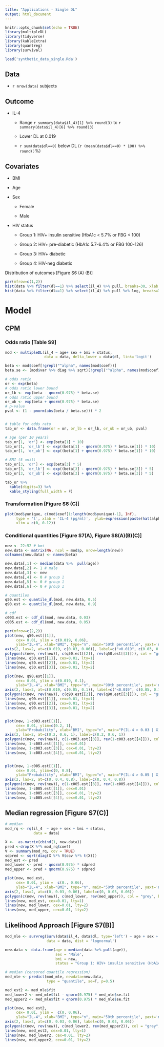 ```yaml
---
title: "Applications - Single DL"
output: html_document
---
```


```r
knitr::opts_chunk$set(echo = TRUE)
library(multipleDL)
library(tidyverse)
library(kableExtra)
library(quantreg)
library(survival)
```

```r
load('synthetic_data_single.Rda')
```

## Data

- `r nrow(data)` subjects

## Outcome 

- IL-4 
    
    - Range `r summary(data$il_4)[1] %>% round(3)` to `r summary(data$il_4)[6] %>% round(3)`
    
    - Lower DL at 0.019
    
    - `r sum(data$dl==0)` below DL (`r (mean(data$dl==0) * 100) %>% round()`%)

## Covariates

- BMI

- Age

- Sex 

  - Female
  
  - Male

- HIV status

  - Group 1: HIV+ insulin sensitive (HbA1c < 5.7% or FBG < 100)
  
  - Group 2: HIV+ pre-diabetic (HbA1c 5.7-6.4% or FBG 100-126)
  
  - Group 3: HIV+ diabetic
  
  - Group 4: HIV-neg diabetic
  
Distribution of outcomes [Figure S6 (A) (B)]
```r
par(mfrow=c(1,2))
hist(data %>% filter(dl==1) %>% select(il_4) %>% pull, breaks=30, xlab = 'IL-4', main = 'Historgram of IL-4')
hist(data %>% filter(dl==1) %>% select(il_4) %>% pull %>% log, breaks=30, xlab = 'IL-4', main = 'Historgram of log(IL-4)')
```


# Model

## CPM 

### Odds ratio [Table S9]
```r
mod <- multipleDL(il_4 ~ age+ sex + bmi + status,
                  data = data, delta_lower = data$dl, link='logit')

beta <- mod$coef[!grepl("^alpha", names(mod$coef))]
beta.se <- (mod$var %>% diag %>% sqrt)[!grepl("^alpha", names(mod$coef))]

# odds ratio
or <- exp(beta)
# odds ratio lower bound
or_lb <- exp(beta - qnorm(0.975) * beta.se)
# odds ratio upper bound
or_ub <- exp(beta + qnorm(0.975) * beta.se)
# p-value
pval <- (1 - pnorm(abs(beta / beta.se))) * 2


# table for odds rato
tab_or <- data.frame(or = or, or_lb = or_lb, or_ub = or_ub, pval)

# age (per 10 years)
tab_or[1, 'or'] <- exp(beta[1] * 10)
tab_or[1, 'or_lb'] <- exp((beta[1] - qnorm(0.975) * beta.se[1]) * 10)
tab_or[1, 'or_ub'] <- exp((beta[1] + qnorm(0.975) * beta.se[1]) * 10)

# BMI (5 unit)
tab_or[3, 'or'] <- exp(beta[3] * 5)
tab_or[3, 'or_lb'] <- exp((beta[3] - qnorm(0.975) * beta.se[3]) * 5)
tab_or[3, 'or_ub'] <- exp((beta[3] + qnorm(0.975) * beta.se[3]) * 5)

tab_or %>% 
  kable(digits=3) %>% 
  kable_styling(full_width = F)
```
### Transformation [Figure S6 (C)]
```r
plot(mod$yunique, c(mod$coef[1:length(mod$yunique)-1], Inf),
     type = 'l', xlab = 'IL-4 (pg/ml)',  ylab=expression(paste(hat(alpha), "(y)")),
     xlim = c(0, 0.12))
```

### Conditional quantities [Figure S7(A), Figure S8(A)(B)(C)]
```r
new <- 22:52 # bmi
new.data <- matrix(NA, ncol = mod$p, nrow=length(new))
colnames(new.data) <- names(beta)

new.data[,1] <- median(data %>%  pull(age))
new.data[,2] <- 1 # male
new.data[,3] <- new
new.data[,4] <- 0 # group 1
new.data[,5] <- 0 # group 1
new.data[,6] <- 0 # group 1

# quantiles
q50.est <- quantile_dl(mod, new.data, 0.5)
q90.est <- quantile_dl(mod, new.data, 0.9)

# cdf
c003.est <- cdf_dl(mod, new.data, 0.03)
c005.est <- cdf_dl(mod, new.data, 0.05)

par(mfrow=c(2,2))
plot(new, q50.est[[1]],
     cex= 0.01, ylim = c(0.019, 0.06),
     ylab="IL-4", xlab="BMI", type="n", main="50th percentile", yaxt='n')
axis(2, las=2, at=c(0.019, c(0.03, 0.06)), label=c("<0.019", c(0.03, 0.06)))
polygon(c(new, rev(new)), c(q50.est[[2]], rev(q50.est[[3]])), col = "grey", border = NA)
lines(new, q50.est[[1]], cex=0.01, lty=1)
lines(new, q50.est[[2]], cex=0.01, lty=2)
lines(new, q50.est[[3]], cex=0.01, lty=2)

plot(new, q90.est[[1]],
     cex= 0.01, ylim = c(0.019, 0.1),
     ylab="IL-4", xlab="BMI", type="n", main="90th percentile", yaxt='n')
axis(2, las=2, at=c(0.019, c(0.05, 0.1)), label=c("<0.019", c(0.05, 0.1)))
polygon(c(new, rev(new)), c(q90.est[[2]], rev(q90.est[[3]])), col = "grey", border = NA)
lines(new, q90.est[[1]], cex=0.01, lty=1)
lines(new, q90.est[[2]], cex=0.01, lty=2)
lines(new, q90.est[[3]], cex=0.01, lty=2)


plot(new, 1-c003.est[[1]],
     cex= 0.01, ylim=c(0.2, 1),
     ylab="Probability", xlab="BMI", type="n", main="P(IL-4 > 0.03 | X)", yaxt='n')
axis(2, las=2, at=c(0.2, 0.6, 1), label=c(0.2, 0.6, 1))
polygon(c(new, rev(new)), c(1-c003.est[[3]], rev(1-c003.est[[4]])), col = "grey", border = NA)
lines(new, 1-c003.est[[1]], cex=0.01)
lines(new, 1-c003.est[[3]], cex=0.01, lty=2)
lines(new, 1-c003.est[[4]], cex=0.01, lty=2)


plot(new, 1-c005.est[[1]],
     cex= 0.01, ylim=c(0, 0.8),
     ylab="Probability", xlab="BMI", type="n", main="P(IL-4 > 0.05 | X)", yaxt='n')
axis(2, las=2, at=c(0, 0.4, 0.8), label=c(0, 0.4, 0.8))
polygon(c(new, rev(new)), c(1-c005.est[[3]], rev(1-c005.est[[4]])), col = "grey", border = NA)
lines(new, 1-c005.est[[1]], cex=0.01)
lines(new, 1-c005.est[[3]], cex=0.01, lty=2)
lines(new, 1-c005.est[[4]], cex=0.01, lty=2)
```


## Median regression [Figure S7(C)]
```r
# median
mod_rq <- rq(il_4  ~ age + sex + bmi + status,
             data = data)

X <-  as.matrix(cbind(1, new.data))
pred <-drop(X %*% mod_rq$coef)
V <- summary(mod_rq, cov = TRUE)
sdpred <- sqrt(diag(X %*% V$cov %*% t(X)))
med_est <- pred
med_lower <- pred - qnorm(0.975) * sdpred
med_upper <- pred + qnorm(0.975) * sdpred

plot(new, med_est,
     cex= 0.01, ylim =  c(0., 0.06),
     ylab="IL-4", xlab="BMI", type="n", main="50th percentile", yaxt='n')
axis(2, las=2, at=c(0, 0.03, 0.06), label=c(0, 0.03, 0.06))
polygon(c(new, rev(new)), c(med_lower, rev(med_upper)), col = "grey", border = NA)
lines(new, med_est, cex=0.01, lty=1)
lines(new, med_lower, cex=0.01, lty=2)
lines(new, med_upper, cex=0.01, lty=2)
```

## Likelihood Approach [Figure S7(B)]
```r
mod_mle <- survreg(Surv(data$il_4, data$dl, type='left') ~ age + sex + bmi + status, 
                   data = data, dist = 'lognormal')

new.data <- data.frame(age = median(data %>% pull(age)),
                       sex = 'Male',
                       bmi = new,
                       status = "Group 1: HIV+ insulin sensitive (HbA1c < 5.7% or FBG < 100)")

# median (censored quantile regression)
med_mle <- predict(mod_mle, newdata=new.data, 
                   type = "quantile", se=T, p=0.5)

med_est2 <- med_mle$fit
med_lower2 <- med_mle$fit - qnorm(0.975) * med_mle$se.fit
med_upper2 <- med_mle$fit + qnorm(0.975) * med_mle$se.fit

plot(new, med_est2,
     cex= 0.01, ylim =  c(0, 0.06),
     ylab="IL-4", xlab="BMI", type="n", main="50th percentile", yaxt='n')
axis(2, las=2, at=c(0, 0.03, 0.06), label=c(0, 0.03, 0.06))
polygon(c(new, rev(new)), c(med_lower2, rev(med_upper2)), col = "grey", border = NA)
lines(new, med_est2, cex=0.01, lty=1)
lines(new, med_lower2, cex=0.01, lty=2)
lines(new, med_upper2, cex=0.01, lty=2)
```
